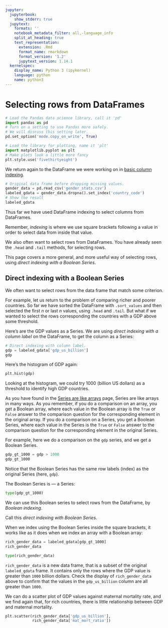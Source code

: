 ```yaml
---
jupyter:
  jupyterbook:
    show_stderr: true
  jupytext:
    formats: ''
    notebook_metadata_filter: all,-language_info
    split_at_heading: true
    text_representation:
      extension: .Rmd
      format_name: rmarkdown
      format_version: '1.2'
      jupytext_version: 1.14.1
  kernelspec:
    display_name: Python 3 (ipykernel)
    language: python
    name: python3
---
```


# Selecting rows from DataFrames

```python
# Load the Pandas data science library, call it 'pd'
import pandas as pd
# Turn on a setting to use Pandas more safely.
# We will discuss this setting later.
pd.set_option('mode.copy_on_write', True)

# Load the library for plotting, name it 'plt'
import matplotlib.pyplot as plt
# Make plots look a little more fancy
plt.style.use('fivethirtyeight')
```

We return again to the DataFrame we were working on in [basic column
indexing](df_basic_col_indexing.Rmd).

```python
# Original data frame before dropping missing values.
gender_data = pd.read_csv('gender_stats.csv')
labeled_gdata = gender_data.dropna().set_index('country_code')
# Show the result
labeled_gdata
```

Thus far we have used DataFrame indexing to select columns from DataFrames.

Remember, *indexing* is where we use square brackets following a value in order
to select data from inside that value.

We also often want to select rows from DataFrames.   You have already seen
the `.head` and `.tail` methods, for selecting rows. 

This page covers a more general, and more useful way of selecting rows, using
*direct indexing with a Boolean Series*.


## Direct indexing with a Boolean Series

We often want to select rows from the data frame that match some criterion.

For example, let us return to the problem of comparing richer and poorer
countries.   So far we have sorted the DataFrame with `.sort_values` and then
selected the first $n$ or last $n$ values, using `.head` and `.tail`.  But what
if we wanted to select the rows corresponding the countries with a GDP above
some threshold.

Here's are the GDP values as a Series.  We are using *direct indexing with a column label* on the DataFrame, to get the column as a Series:

```python
# Direct indexing with column label.
gdp = labeled_gdata['gdp_us_billion']
gdp
```

Here's the histogram of GDP again:

```python
plt.hist(gdp)
```

Looking at the histogram, we could try 1000 (billion US dollars) as a threshold
to identify high GDP countries.

As you have found in the [Series are like arrays](series_like_arrays.Rmd) page,
Series are like arrays in many ways.  As you remember, if you do a comparison
on an array, you get a Boolean array, where each value in the Boolean array is
the `True` or `False` answer to the comparison question for the corresponding
element in the original array.  If you do a comparison on a Series, you get a
Boolean Series, where each value in the Series is the `True` or `False` answer
to the comparison question for the corresponding element in the original
Series.

For example, here we do a comparison on the `gdp` series, and we get a Boolean Series.

```python
gdp_gt_1000 = gdp > 1000
gdp_gt_1000
```

Notice that the Boolean Series has the same row labels (index) as the original
Series (here, `gdp`).

The Boolean Series is — a Series:

```python
type(gdp_gt_1000)
```

We can use this Boolean series to select rows from the DataFrame, by *Boolean
indexing*.

Call this *direct indexing with Boolean Series*.

When we index using the Boolean Series inside the square brackets, it works
like as it does when we index an array with a Boolean array:

```python
rich_gender_data = labeled_gdata[gdp_gt_1000]
rich_gender_data
```

```python
type(rich_gender_data)
```

`rich_gender_data` is a new data frame, that is a subset of the original
`labeled_gdata` frame.  It contains only the rows where the GDP value is
greater than `1000` billion dollars.  Check the display of `rich_gender_data`
above to confirm that the values in the `gdp_us_billion` column are all greater
than `1000`.

We can do a scatter plot of GDP values against maternal mortality rate, and we
find again that, for rich countries, there is little relationship between GDP
and maternal mortality.

```python
plt.scatter(rich_gender_data['gdp_us_billion'],
            rich_gender_data['mat_mort_ratio'])
```
